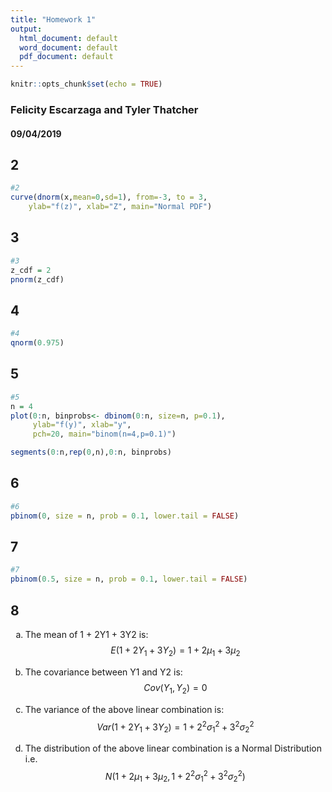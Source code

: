 ```yaml
---
title: "Homework 1"
output:
  html_document: default
  word_document: default
  pdf_document: default
---
```


```r
knitr::opts_chunk$set(echo = TRUE)
```
### Felicity Escarzaga and Tyler Thatcher
#### 09/04/2019

## 2
```r
#2
curve(dnorm(x,mean=0,sd=1), from=-3, to = 3,
    ylab="f(z)", xlab="Z", main="Normal PDF")
```

## 3

```r
#3
z_cdf = 2
pnorm(z_cdf)
```
## 4
```r
#4
qnorm(0.975)
```

## 5
```r
#5
n = 4
plot(0:n, binprobs<- dbinom(0:n, size=n, p=0.1),
     ylab="f(y)", xlab="y",
     pch=20, main="binom(n=4,p=0.1)")

segments(0:n,rep(0,n),0:n, binprobs)
```

## 6
```r
#6
pbinom(0, size = n, prob = 0.1, lower.tail = FALSE)
```

## 7
```r
#7
pbinom(0.5, size = n, prob = 0.1, lower.tail = FALSE)
```

## 8
a) The mean of 1 + 2Y1 + 3Y2 is: $$ E(1 + 2Y_1 + 3Y_2) = 1 + 2\mu_1 + 3\mu_2 $$

b) The covariance between Y1 and Y2 is: $$ Cov(Y_1, Y_2)  = 0 $$

c) The variance of the above linear combination is: $$ Var(1 + 2Y_1 + 3Y_2) = 1 + 2^2 \sigma_1^2 + 3^2 \sigma_2^2 $$

d) The distribution of the above linear combination is a Normal Distribution i.e. $$ N(1 + 2\mu_1 + 3\mu_2,  1 + 2^2\sigma_1^2 + 3^2 \sigma_2^2) $$
